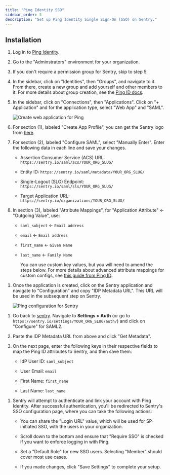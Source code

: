 ```yaml
---
title: "Ping Identity SSO"
sidebar_order: 3
description: "Set up Ping Identity Single Sign-On (SSO) on Sentry."
---
```


## Installation

1. Log in to [Ping Identity](https://www.pingidentity.com/en/account/sign-on.html).

1. Go to the "Adminstrators" environment for your organization.

1. If you don't require a permission group for Sentry, skip to step 5.

1. In the sidebar, click on "Identities", then "Groups", and navigate to it. From there, create a new group and add yourself and other members to it. For more details about group creation, see the [Ping ID docs](https://docs.pingidentity.com/bundle/pingone/page/vdz1610472224361.html).

1. In the sidebar, click on "Connections", then "Applications". Click on "+ Application" and for the application type, select "Web App" and "SAML".

   ![Create web application for Ping](ping-new-app.png)

1. For section (1), labeled "Create App Profile", you can get the Sentry logo from [here](https://sentry.io/branding/).

1. For section (2), labeled "Configure SAML", select "Manually Enter". Enter the following data in each line and save your changes.

   - Assertion Consumer Service (ACS) URL: `https://sentry.io/saml/acs/YOUR_ORG_SLUG/`

   - Entity ID: `https://sentry.io/saml/metadata/YOUR_ORG_SLUG/`

   - Single-Logout (SLO) Endpoint: `https://sentry.io/saml/sls/YOUR_ORG_SLUG/`

   - Target Application URL: `https://sentry.io/organizations/YOUR_ORG_SLUG/`

1. In section (3), labeled "Attribute Mappings", for "Application Attribute" ← "Outgoing Value", use:

   - `saml_subject` ← `Email address`

   - `email` ← `Email address`

   - `first_name` ← `Given Name`

   - `last_name` ← `Family Name`

     You can use custom key values, but you will need to amend the steps below. For more details about advanced attribute mappings for custom configs, see [this guide from Ping ID](https://support.pingidentity.com/s/article/PingOne-Using-Advanced-Attribute-Mapping).

1) Once the application is created, click on the Sentry application and navigate to "Configuration" and copy "IDP Metadata URL". This URL will be used in the subsequent step on Sentry.

   ![Ping configuration for Sentry](ping-configure-sentry.png)

1. Go back to [sentry](https://sentry.io). Navigate to **Settings > Auth** (or go to `https://sentry.io/settings/YOUR_ORG_SLUG/auth/`) and click on "Configure" for SAML2.

1. Paste the IDP Metadata URL from above and click "Get Metadata".

1. On the next page, enter the following keys in their respective fields to map the Ping ID attributes to Sentry, and then save them:

   - IdP User ID: `saml_subject`

   - User Email: `email`

   - First Name: `first_name`

   - Last Name: `last_name`

1) Sentry will attempt to authenticate and link your account with Ping Identity. After successful authentication, you'll be redirected to Sentry's SSO configuration page, where you can take the following actions:

   - You can share the "Login URL" value, which will be used for SP-initiated SSO, with the users in your organization.

   - Scroll down to the bottom and ensure that "Require SSO" is checked if you want to enforce logging in with Ping.

   - Set a "Default Role" for new SSO users. Selecting "Member" should cover most use cases.

   - If you made changes, click "Save Settings" to complete your setup.
